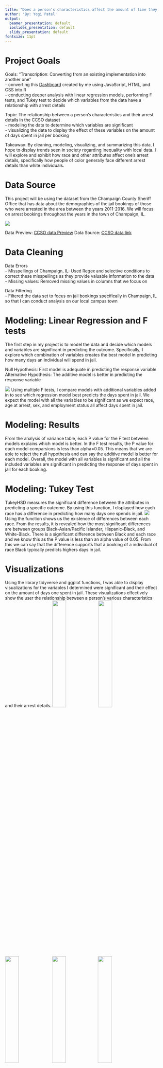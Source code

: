```yaml
---
title: "Does a person's characteristics affect the amount of time they spend in jail?"
author: 'By: Yogi Patel'
output:
  beamer_presentation: default
  ioslides_presentation: default
  slidy_presentation: default
fontsize: 11pt
---
```


# Project Goals

Goals: "Transcription: Converting from an existing implementation into another one"
\
 - converting this [Dashboard](https://ypatel55.github.io/CS416/index.html) created by me using JavaScript, HTML, and CSS into R
 \
 - conducting deeper analysis with linear regression models, performing F tests, and Tukey test to decide which variables from the data have a relationship with arrest details

Topic: The relationship between a person's characteristics and their arrest details in the CCSO dataset
\
 - modeling the data to determine which variables are significant
 \
 - visualizing the data to display the effect of these variables on the amount of days spent in jail per booking

Takeaway: By cleaning, modeling, visualizing, and summarizing this data, I hope to display trends seen in society regarding inequality with local data. I will explore and exhibit how race and other attributes affect one's arrest details, specifically how people of color generally face different arrest details than white individuals.
 

# Data Source

This project will be using the dataset from the Champaign County Sheriff Office that has data about the demographics of the jail bookings of those who were arrested in the area between the years 2011-2016. We will focus on arrest bookings throughout the years in the town of Champaign, IL.

![](images/datapreview.png)

Data Preview: [CCSO data Preview](https://uofi.app.box.com/s/9elozjsg99bgcb7gb546wlfr3r2gc9b7)
Data Source: [CCSO data link](https://urldefense.com/v3/__https://uofi.box.com/shared/static/9elozjsg99bgcb7gb546wlfr3r2gc9b7.csv__;!!DZ3fjg!qne6EGT2quooBkl5yefW0Q7-9ahvQK16VabWd7V9ijMdaIbnYzNYU_bir-Vz4RLl8a0$)


# Data Cleaning

Data Errors
\
 - Misspellings of Champaign, IL: Used Regex and selective conditions to correct these misspellings as they provide valuable information to the data
 \
 - Missing values: Removed missing values in columns that we focus on
 
Data Filtering 
\
 - Filtered the data set to focus on jail bookings specifically in Champaign, IL so that I can conduct analysis on our local campus town


# Modeling: Linear Regression and F tests

The first step in my project is to model the data and decide which models and variables are significant in predicting the outcome. Specifically, I explore which combination of variables creates the best model in predicting how many days an individual will spend in jail. 

Null Hypothesis: First model is adequate in predicting the response variable
\
Alternative Hypothesis: The additive model is better in predicting the response variable

![](images/regression.png)
Using multiple F tests, I compare models with additional variables added in to see which regression model best predicts the days spent in jail. We expect the model with all the variables to be significant as we expect race, age at arrest, sex, and employment status all affect days spent in jail. 

# Modeling: Results

From the analysis of variance table, each P value for the F test between models explains which model is better. In the F test results, the P value for each model comparsions is less than alpha=0.05. This means that we are able to reject the null hypothesis and can say the additive model is better for each model. Overall, the model with all variables is significant and all the included variables are significant in predicting the response of days spent in jail for each booking.


# Modeling: Tukey Test

TukeyHSD measures the significant difference between the attributes in predicting a specific outcome. By using this function, I displayed how each race has a difference in predicting how many days one spends in jail.
![](images/tukey.png)
Using the function shows us the existence of differences between each race. From the results, it is revealed how the most significant differences are between groups Black-Asian/Pacific Islander, Hispanic-Black, and White-Black. There is a significant difference between Black and each race and we know this as the P value is less than an alpha value of 0.05. From this we can say that the difference supports that a booking of a individual of race Black typically predicts highers days in jail.


# Visualizations

Using the library tidyverse and ggplot functions, I was able to display visualizations for the variables I determined were significant and their effect on the amount of days one spent in jail. These visualizations effectively show the user the relationship between a person's various characteristics and their arrest details.
![](images/viz1){width=30%}![](images/viz2){width=30%}![](images/viz3){width=30%}
![](images/viz4){width=30%}![](images/viz5){width=30%}![](images/viz6){width=30%}


# Analysis and Conslusion
Through cleaning, modeling, visualizing, and summarizing data, my project exhibits the relationship between a person's characteristics and their arrest details. As shown, the variables that are significant in predicting the amount of days one spends in jail include age at arrest, race, sex, and employment status. Being from specific minorities and groups largely changes the circumstances of arrest and society typically follows these same trends as well. By analyzing this issue in our local college campus town, we can see how inequality exists where we live similar to how we see in the news all over the country.

